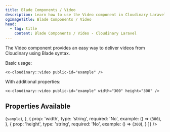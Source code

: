 ```yaml
---
title: Blade Components / Video
description: Learn how to use the Video component in Cloudinary Laravel.
ogImageTitle: Blade Components / Video
head:
  - tag: title
    content: Blade Components / Video - Cloudinary Laravel
---
```



The Video component provides an easy way to deliver videos from Cloudinary using Blade syntax.

Basic usage:

```blade
<x-cloudinary::video public-id="example" />
```

With additional properties:

```blade
<x-cloudinary::video public-id="example" width="300" height="300" />
```

## Properties Available
<Table
  columns={[
    {
      id: 'prop',
      title: 'Property'
    },
    {
      id: 'type',
      title: 'Type'
    },
    {
      id: 'required',
      title: 'Required'
    },
    {
      id: 'example',
      title: 'Example'
    }
  ]}
  data={[
    {
      prop: 'public-id',
      type: 'string',
      required: 'Yes',
      example: () => (<code>sample</code>),
    },
    {
      prop: 'width',
      type: 'string',
      required: 'No',
      example: () => (<code>300</code>),
    },
    {
      prop: 'height',
      type: 'string',
      required: 'No',
      example: () => (<code>300</code>),
    }
  ]}
/>
